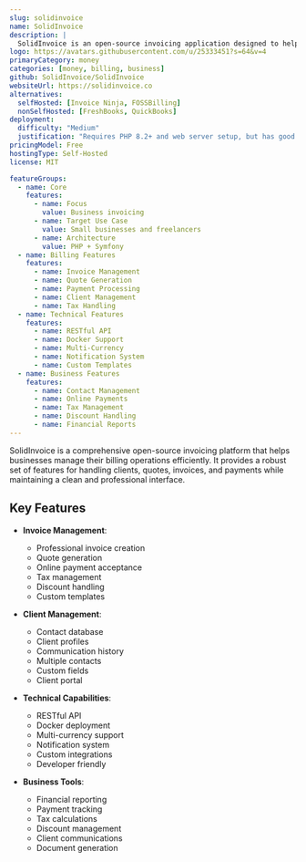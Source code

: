 ```yaml
---
slug: solidinvoice
name: SolidInvoice
description: |
  SolidInvoice is an open-source invoicing application designed to help small businesses and freelancers manage billing operations with features like client management, quotes, invoices, and online payments.
logo: https://avatars.githubusercontent.com/u/25333451?s=64&v=4
primaryCategory: money
categories: [money, billing, business]
github: SolidInvoice/SolidInvoice
websiteUrl: https://solidinvoice.co
alternatives:
  selfHosted: [Invoice Ninja, FOSSBilling]
  nonSelfHosted: [FreshBooks, QuickBooks]
deployment:
  difficulty: "Medium"
  justification: "Requires PHP 8.2+ and web server setup, but has good documentation and Docker support."
pricingModel: Free
hostingType: Self-Hosted
license: MIT

featureGroups:
  - name: Core
    features:
      - name: Focus
        value: Business invoicing
      - name: Target Use Case
        value: Small businesses and freelancers
      - name: Architecture
        value: PHP + Symfony
  - name: Billing Features
    features:
      - name: Invoice Management
      - name: Quote Generation
      - name: Payment Processing
      - name: Client Management
      - name: Tax Handling
  - name: Technical Features
    features:
      - name: RESTful API
      - name: Docker Support
      - name: Multi-Currency
      - name: Notification System
      - name: Custom Templates
  - name: Business Features
    features:
      - name: Contact Management
      - name: Online Payments
      - name: Tax Management
      - name: Discount Handling
      - name: Financial Reports
---
```


SolidInvoice is a comprehensive open-source invoicing platform that helps businesses manage their billing operations efficiently. It provides a robust set of features for handling clients, quotes, invoices, and payments while maintaining a clean and professional interface.

## Key Features

- **Invoice Management**:

  - Professional invoice creation
  - Quote generation
  - Online payment acceptance
  - Tax management
  - Discount handling
  - Custom templates

- **Client Management**:

  - Contact database
  - Client profiles
  - Communication history
  - Multiple contacts
  - Custom fields
  - Client portal

- **Technical Capabilities**:

  - RESTful API
  - Docker deployment
  - Multi-currency support
  - Notification system
  - Custom integrations
  - Developer friendly

- **Business Tools**:
  - Financial reporting
  - Payment tracking
  - Tax calculations
  - Discount management
  - Client communications
  - Document generation
